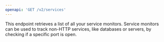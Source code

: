 ```yaml
---
openapi: 'GET /v2/services'
---
```


This endpoint retrieves a list of all your service monitors. Service monitors can be used to track non-HTTP services, like databases or servers, by checking if a specific port is open. 

